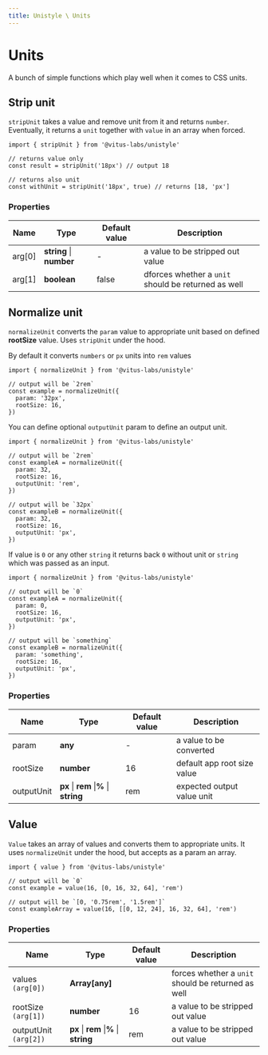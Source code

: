 ```yaml
---
title: Unistyle \ Units
---
```


# Units

A bunch of simple functions which play well when it comes to CSS
units.

## Strip unit

`stripUnit` takes a value and remove unit from it and returns `number`. Eventually,
it returns a `unit` together with `value` in an array when forced.

```tsx editor=false live=false
import { stripUnit } from '@vitus-labs/unistyle'

// returns value only
const result = stripUnit('18px') // output 18

// returns also unit
const withUnit = stripUnit('18px', true) // returns [18, 'px']
```

### Properties

| Name   | Type                     | Default value | Description                                         |
| ------ | ------------------------ | ------------- | --------------------------------------------------- |
| arg[0] | **string** \| **number** | -             | a value to be stripped out value                    |
| arg[1] | **boolean**              | false         | dforces whether a `unit` should be returned as well |

## Normalize unit

`normalizeUnit` converts the `param` value to appropriate unit based on
defined **rootSize** value. Uses `stripUnit` under the hood.

By default it converts `numbers` or `px` units into `rem` values

```tsx editor=false live=false
import { normalizeUnit } from '@vitus-labs/unistyle'

// output will be `2rem`
const example = normalizeUnit({
  param: '32px',
  rootSize: 16,
})
```

You can define optional `outputUnit` param to define an output unit.

```tsx editor=false live=false
import { normalizeUnit } from '@vitus-labs/unistyle'

// output will be `2rem`
const exampleA = normalizeUnit({
  param: 32,
  rootSize: 16,
  outputUnit: 'rem',
})

// output will be `32px`
const exampleB = normalizeUnit({
  param: 32,
  rootSize: 16,
  outputUnit: 'px',
})
```

If value is `0` or any other `string` it returns back `0` without unit
or `string` which was passed as an input.

```tsx editor=false live=false
import { normalizeUnit } from '@vitus-labs/unistyle'

// output will be `0`
const exampleA = normalizeUnit({
  param: 0,
  rootSize: 16,
  outputUnit: 'px',
})

// output will be `something`
const exampleB = normalizeUnit({
  param: 'something',
  rootSize: 16,
  outputUnit: 'px',
})
```

### Properties

| Name       | Type                                    | Default value | Description                 |
| ---------- | --------------------------------------- | ------------- | --------------------------- |
| param      | **any**                                 | -             | a value to be converted     |
| rootSize   | **number**                              | 16            | default app root size value |
| outputUnit | **px** \| **rem** \|**%** \| **string** | rem           | expected output value unit  |

## Value

`Value` takes an array of values and converts them to appropriate units.
It uses `normalizeUnit` under the hood, but accepts as a param an array.

```tsx editor=false live=false
import { value } from '@vitus-labs/unistyle'

// output will be `0`
const example = value(16, [0, 16, 32, 64], 'rem')

// output will be `[0, '0.75rem', '1.5rem']`
const exampleArray = value(16, [[0, 12, 24], 16, 32, 64], 'rem')
```

### Properties

| Name                  | Type                                    | Default value | Description                                        |
| --------------------- | --------------------------------------- | ------------- | -------------------------------------------------- |
| values `(arg[0])`     | **Array[any]**                          |               | forces whether a `unit` should be returned as well |
| rootSize `(arg[1])`   | **number**                              | 16            | a value to be stripped out value                   |
| outputUnit `(arg[2])` | **px** \| **rem** \|**%** \| **string** | rem           | a value to be stripped out value                   |

